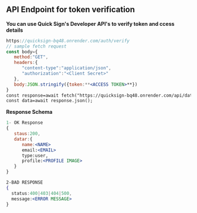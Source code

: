 ## API Endpoint for token verification
  
**You can use Quick Sign's Developer API's to verify token and ccess details**

```jsx
https://quicksign-bq48.onrender.com/auth/verify
// sample fetch request
const body={
   method:"GET",
   headers:{
      "content-type":"application/json",
      "authorization":"<Client Secret>"
   },
   body:JSON.stringify({token:**<ACCESS TOKEN>**})
}
const response=await fetch("https://quicksign-bq48.onrender.com/api/data/getuser",body);
const data=await response.json();

```


**Response Schema**


```jsx
1- OK Response
{
   staus:200,
   datar:{
      name:<NAME>
      email:<EMAIL>
      type:user,
      profile:<PROFILE IMAGE>
   }
}

2-BAD RESPONSE
{
  status:400|403|404|500,
  message:<ERROR MESSAGE>
}
```
